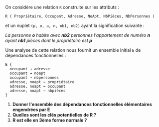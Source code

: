 

On considère une relation `R` construite sur les attributs : 

`R ( Propriétaire, Occupant, Adresse, NoApt, NbPièces, NbPersonnes )`

et un nuplet `(p, o, a, n, nb1, nb2)` ayant la signification suivante :

_La personne **o** habite avec **nb2** personnes l'appartement de numéro **n** ayant **nb1** pièces dont le propriétaire est **p**_

Une analyse de cette relation nous fournit un ensemble initial `E` de dépendances fonctionnelles :

```
E {
  occupant → adresse
  occupant → noapt
  occupant → nbpersonnes
  adresse, noapt → propriétaire
  adresse, noapt → occupant
  adresse, noapt → nbpièces
}
```

1. **Donner l'ensemble des dépendances fonctionnelles élémentaires engendrées par E**
2. **Quelles sont les clés potentielles de R ?**
3. **R est elle en 3ème forme normale ?**
